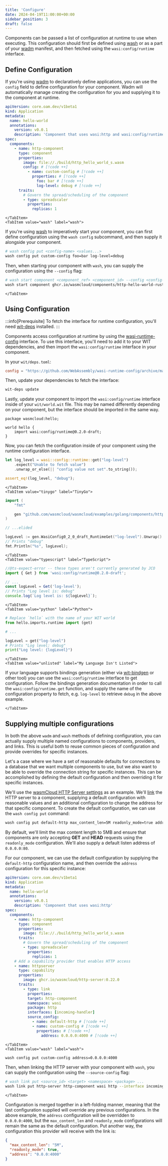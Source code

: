 ```yaml
---
title: 'Configure'
date: 2024-04-19T11:00:00+00:00
sidebar_position: 3
draft: false
---
```



Components can be passed a list of configuration at runtime to use when executing. This configuration should first be defined using [wash](/docs/ecosystem/wash/) or as a part of your [wadm](/docs/ecosystem/wadm/) manifest, and then fetched using the `wasi:config/runtime` interface.

## Define Configuration

<Tabs groupId="tool" queryString>
    <TabItem value="wadm" label="wadm" default>

If you're using [wadm](/docs/ecosystem/wadm/) to declaratively define applications, you can use the `config` field to define configuration for your component. Wadm will automatically manage creating the configuration for you and supplying it to the component at runtime.

```yaml
apiVersion: core.oam.dev/v1beta1
kind: Application
metadata:
  name: hello-world
  annotations:
    version: v0.0.1
    description: 'Component that uses wasi:http and wasi:config/runtime'
spec:
  components:
    - name: http-component
      type: component
      properties:
        image: file://./build/http_hello_world_s.wasm
        config: # [!code ++]
          - name: custom-config # [!code ++]
            properties: # [!code ++]
              foo: bar # [!code ++]
              log-level: debug # [!code ++]
      traits:
        # Govern the spread/scheduling of the component
        - type: spreadscaler
          properties:
            replicas: 1
```

    </TabItem>
    <TabItem value="wash" label="wash">

If you're using [wash](/docs/ecosystem/wash/) to imperatively start your component, you can first define configuration using the `wash config` subcommand, and then supply it alongside your component.

```bash
# wash config put <config-name> <values...>
wash config put custom-config foo=bar log-level=debug
```

Then, when starting your component with `wash`, you can supply the configuration using the `--config` flag:

```bash
# wash start component <component_ref> <component_id> --config <config-name>
wash start component ghcr.io/wasmcloud/components/http-hello-world-rust:0.1.0 hello --config custom-config
```

    </TabItem>

</Tabs>

## Using Configuration

:::info[Prerequisite]
To fetch the interface for runtime configuration, you'll need [wit-deps](https://github.com/bytecodealliance/wit-deps) installed.
:::

Components access configuration at runtime by using the [wasi-runtime-config](https://github.com/WebAssembly/wasi-runtime-config) interface. To use this interface, you'll need to add it to your WIT dependencies, and then import the `wasi:config/runtime` interface in your component.

In your `wit/deps.toml`:

```toml
config = "https://github.com/WebAssembly/wasi-runtime-config/archive/main.tar.gz"
```

Then, update your dependencies to fetch the interface:

```bash
wit-deps update
```

Lastly, update your component to import the `wasi:config/runtime` interface inside of your `wit/world.wit` file. This may be named differently depending on your component, but the interface should be imported in the same way.

```wit
package wasmcloud:hello;

world hello {
    import wasi:config/runtime@0.2.0-draft;
}
```

Now, you can fetch the configuration inside of your component using the runtime configuration interface.

<Tabs groupId="lang" queryString>
    <TabItem value="rust" label="Rust" default>

```rust
let log_level = wasi::config::runtime::get("log-level")
    .expect("Unable to fetch value")
    .unwrap_or_else(|| "config value not set".to_string());

assert_eq!(log_level, "debug");
```

    </TabItem>
    <TabItem value="tinygo" label="TinyGo">

```go
import (
	"fmt"

	gen "github.com/wasmcloud/wasmcloud/examples/golang/components/http-hello-world/gen"
)

// ...elided

logLevel := gen.WasiConfig0_2_0_draft_RuntimeGet("log-level").Unwrap().Unwrap()
// Prints "debug"
fmt.Println("%s", logLevel);
```

    </TabItem>
    <TabItem value="typescript" label="TypeScript">

```typescript
//@ts-expect-error -- these types aren't currently generated by JCO
import { Get } from 'wasi:config/runtime@0.2.0-draft';

// ...
const logLevel = Get('log-level');
// Prints "Log level is: debug"
console.log(`Log level is: ${logLevel}`);
```

    </TabItem>
    <TabItem value="python" label="Python">

```python
# Replace `hello` with the name of your WIT world
from hello.imports.runtime import (get)

# ...

logLevel = get("log-level")
# Prints "Log level: debug"
print("Log level: {logLevel}")
```

    </TabItem>
    <TabItem value="unlisted" label="My Language Isn't Listed">

If your language supports bindings generation (either via [wit-bindgen](https://github.com/bytecodealliance/wit-bindgen) or other tool) you can use the `wasi:config/runtime` interface to get configuration. Follow the bindings generation documentation in order to call the `wasi:config/runtime.get` function, and supply the name of the configuration property to fetch, e.g. `log-level` to retrieve `debug` in the above example.

    </TabItem>

</Tabs>

## Supplying multiple configurations

In both the above `wadm` and `wash` methods of defining configuration, you can actually supply multiple named configurations to components, providers, and links. This is useful both to reuse common pieces of configuration and provide overrides for specific instances.

Let's a case where we have a set of reasonable defaults for connections to a database that we want multiple components to use, but we also want to be able to override the connection string for specific instances. This can be accomplished by defining the default configuration and then overriding it for specific instances.

We'll use the [wasmCloud HTTP Server settings](https://github.com/wasmCloud/wasmCloud/blob/main/crates/provider-http-server/settings.md) as an example. We'll [link](/docs/concepts/linking-components/) the HTTP server to a component, supplying a default configuration with reasonable values and an additional configuration to change the address for that specific component. To create the default configuration, we can use the `wash config put` command:

```bash
wash config put default-http max_content_len=5M readonly_mode=true address=0.0.0.0:80
```

By default, we'll limit the max content length to 5MB and ensure that components are only accepting **GET** and **HEAD** requests using the `readonly_mode` configuration. We'll also supply a default listen address of `0.0.0.0:80`.

For our component, we can use the default configuration by supplying the `default-http` configuration name, and then override the `address` configuration for this specific instance:

<Tabs groupId="tool" queryString>
    <TabItem value="wadm" label="wadm" default>

```yaml
apiVersion: core.oam.dev/v1beta1
kind: Application
metadata:
  name: hello-world
  annotations:
    version: v0.0.1
    description: 'Component that uses wasi:http'
spec:
  components:
    - name: http-component
      type: component
      properties:
        image: file://./build/http_hello_world_s.wasm
      traits:
        # Govern the spread/scheduling of the component
        - type: spreadscaler
          properties:
            replicas: 1
    # Add a capability provider that enables HTTP access
    - name: httpserver
      type: capability
      properties:
        image: ghcr.io/wasmcloud/http-server:0.22.0
      traits:
        - type: link
          properties:
          target: http-component
          namespace: wasi
          package: http
          interfaces: [incoming-handler]
          source_config:
            - name: default-http # [!code ++]
            - name: custom-config # [!code ++]
              properties: # [!code ++]
                address: 0.0.0.0:4000 # [!code ++]
```

    </TabItem>
    <TabItem value="wash" label="wash">

```bash
wash config put custom-config address=0.0.0.0:4000
```

Then, when linking the HTTP server with your component with `wash`, you can supply the configuration using the `--source-config` flag:

```bash
# wash link put <source_id> <target> <namespace> <package> ...
wash link put http-server http-component wasi http --interface incoming-handler --source-config default-http --source-config custom-config
```

    </TabItem>

</Tabs>

Configuration is merged together in a left-folding manner, meaning that the last configuration supplied will override any previous configurations. In the above example, the `address` configuration will be overridden to `0.0.0.0:4000`, but the `max_content_len` and `readonly_mode` configurations will remain the same as the default configuration. Put another way, the configuration this provider will receive with the link is:

```json
{
  "max_content_len": "5M",
  "readonly_mode": true,
  "address": "0.0.0:4000"
}
```
